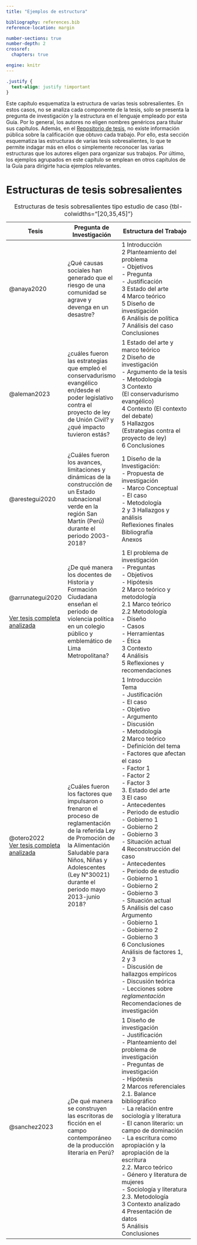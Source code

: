 ```yaml
---
title: "Ejemplos de estructura"

bibliography: references.bib
reference-location: margin

number-sections: true
number-depth: 2
crossref:
  chapters: true

engine: knitr
---
```


```css
.justify {
  text-align: justify !important
}
```

::: justify
Este capítulo esquematiza la estructura de varias tesis sobresalientes. En estos casos, no se analiza cada componente de la tesis, solo se presenta la pregunta de investigación y la estructura en el lenguaje empleado por esta Guía. Por lo general, los autores no eligen nombres genéricos para titular sus capítulos. Además, en el [Repositorio de tesis](https://repositorio.pucp.edu.pe/index/handle/123456789/9120), no existe información pública sobre la calificación que obtuvo cada trabajo. Por ello, esta sección esquematiza las estructuras de varias tesis sobresalientes, lo que te permite indagar más en ellos o simplemente reconocer las varias estructuras que los autores eligen para organizar sus trabajos. Por último, los ejemplos agrupados en este capítulo se emplean en otros capítulos de la Guía para dirigirte hacia ejemplos relevantes.
:::

# Estructuras de tesis sobresalientes {.unnumbered}

+-------------------------------------------------------------------+-----------------------------------------------------------------------------------------------------------------------------------------------------------------------------------------------------------------------------------------+------------------------------------------------------------------------------------------------------------------------------------------------------------------------------------------------------------------------------------------------------------------------------------------------------------------------------------------------------------------------------------------------------------------------------------------------------------------------------------------------------------------------------------------------------------------------------------------------------------------------------------------------------------------------------------------------------------------------------------------------------------------------------------------------------------------------------------------------------------------------------------------------+
| Tesis                                                             | Pregunta de Investigación                                                                                                                                                                                                               | Estructura del Trabajo                                                                                                                                                                                                                                                                                                                                                                                                                                                                                                                                                                                                                                                                                                                                                                                                                                                                         |
+===================================================================+=========================================================================================================================================================================================================================================+================================================================================================================================================================================================================================================================================================================================================================================================================================================================================================================================================================================================================================================================================================================================================================================================================================================================================================+
| @anaya2020                                                        | ¿Qué causas sociales han generado que el riesgo de una comunidad se agrave y devenga en un desastre?                                                                                                                                    | 1 Introducción <br> 2 Planteamiento del problema <br> - Objetivos <br> - Pregunta <br> - Justificación <br> 3 Estado del arte <br> 4 Marco teórico <br> 5 Diseño de investigación <br> 6 Análisis de política <br> 7 Análisis del caso <br> Conclusiones                                                                                                                                                                                                                                                                                                                                                                                                                                                                                                                                                                                                                                       |
+-------------------------------------------------------------------+-----------------------------------------------------------------------------------------------------------------------------------------------------------------------------------------------------------------------------------------+------------------------------------------------------------------------------------------------------------------------------------------------------------------------------------------------------------------------------------------------------------------------------------------------------------------------------------------------------------------------------------------------------------------------------------------------------------------------------------------------------------------------------------------------------------------------------------------------------------------------------------------------------------------------------------------------------------------------------------------------------------------------------------------------------------------------------------------------------------------------------------------------+
| @aleman2023                                                       | ¿cuáles fueron las estrategias que empleó el conservadurismo evangélico en/desde el poder legislativo contra el proyecto de ley de Unión Civil? y ¿qué impacto tuvieron estás?                                                          | 1 Estado del arte y marco teórico <br> 2 Diseño de investigación <br> - Argumento de la tesis <br> - Metodología <br> 3 Contexto <br> (El conservadurismo evangélico) <br> 4 Contexto (El contexto del debate) <br> 5 Hallazgos (Estrategias contra el proyecto de ley) <br> 6 Conclusiones                                                                                                                                                                                                                                                                                                                                                                                                                                                                                                                                                                                                    |
+-------------------------------------------------------------------+-----------------------------------------------------------------------------------------------------------------------------------------------------------------------------------------------------------------------------------------+------------------------------------------------------------------------------------------------------------------------------------------------------------------------------------------------------------------------------------------------------------------------------------------------------------------------------------------------------------------------------------------------------------------------------------------------------------------------------------------------------------------------------------------------------------------------------------------------------------------------------------------------------------------------------------------------------------------------------------------------------------------------------------------------------------------------------------------------------------------------------------------------+
| @arestegui2020                                                    | ¿Cuáles fueron los avances, limitaciones y dinámicas de la construcción de un Estado subnacional verde en la región San Martín (Perú) durante el periodo 2003-2018?                                                                     | 1 Diseño de la Investigación: <br> - Propuesta de investigación <br> - Marco Conceptual <br> - El caso <br> - Metodología <br> 2 y 3 Hallazgos y análisis <br> Reflexiones finales <br> Bibliografía <br> Anexos                                                                                                                                                                                                                                                                                                                                                                                                                                                                                                                                                                                                                                                                               |
+-------------------------------------------------------------------+-----------------------------------------------------------------------------------------------------------------------------------------------------------------------------------------------------------------------------------------+------------------------------------------------------------------------------------------------------------------------------------------------------------------------------------------------------------------------------------------------------------------------------------------------------------------------------------------------------------------------------------------------------------------------------------------------------------------------------------------------------------------------------------------------------------------------------------------------------------------------------------------------------------------------------------------------------------------------------------------------------------------------------------------------------------------------------------------------------------------------------------------------+
| @arrunategui2020                                                  | ¿De qué manera los docentes de Historia y Formación Ciudadana enseñan el periodo de violencia política en un colegio público y emblemático de Lima Metropolitana?                                                                       | 1 El problema de investigación <br> - Preguntas <br> - Objetivos <br> - Hipótesis <br> 2 Marco teórico y metodología <br> 2.1 Marco teórico <br> 2.2 Metodología <br> - Diseño <br> - Casos <br> - Herramientas <br> - Ética <br> 3 Contexto <br> 4 Análisis <br> 5 Reflexiones y recomendaciones                                                                                                                                                                                                                                                                                                                                                                                                                                                                                                                                                                                              |
|                                                                   |                                                                                                                                                                                                                                         |                                                                                                                                                                                                                                                                                                                                                                                                                                                                                                                                                                                                                                                                                                                                                                                                                                                                                                |
| <br> [Ver tesis completa analizada](/ej/arrunategui2020.qmd)      |                                                                                                                                                                                                                                         |                                                                                                                                                                                                                                                                                                                                                                                                                                                                                                                                                                                                                                                                                                                                                                                                                                                                                                |
+-------------------------------------------------------------------+-----------------------------------------------------------------------------------------------------------------------------------------------------------------------------------------------------------------------------------------+------------------------------------------------------------------------------------------------------------------------------------------------------------------------------------------------------------------------------------------------------------------------------------------------------------------------------------------------------------------------------------------------------------------------------------------------------------------------------------------------------------------------------------------------------------------------------------------------------------------------------------------------------------------------------------------------------------------------------------------------------------------------------------------------------------------------------------------------------------------------------------------------+
| @otero2022 <br> [Ver tesis completa analizada](/ej/otero2022.qmd) | ¿Cuáles fueron los factores que impulsaron o frenaron el proceso de reglamentación de la referida Ley de Promoción de la Alimentación Saludable para Niños, Niñas y Adolescentes (Ley N°30021) durante el periodo mayo 2013-junio 2018? | 1 Introducción <br> Tema <br> - Justificación <br> - El caso <br> - Objetivo <br> - Argumento <br> - Discusión <br> - Metodología <br> 2 Marco teórico <br> - Definición del tema<br> - Factores que afectan el caso <br>- Factor 1 <br>- Factor 2 <br>- Factor 3 <br>3. Estado del arte <br> 3 El caso <br> - Antecedentes <br> - Periodo de estudio <br> - Gobierno 1 <br> - Gobierno 2 <br> - Gobierno 3 <br> - Situación actual <br> 4 Reconstrucción del caso <br> - Antecedentes <br> - Periodo de estudio <br> - Gobierno 1 <br> - Gobierno 2 <br> - Gobierno 3 <br> - Situación actual <br> 5 Análisis del caso <br> Argumento <br> - Gobierno 1 <br> - Gobierno 2 <br> - Gobierno 3 <br> 6 Conclusiones <br> Análisis de factores 1, 2 y 3 <br>- Discusión de hallazgos empíricos <br>- Discusión teórica <br>- Lecciones sobre *reglamentación* <br>Recomendaciones de investigación |
+-------------------------------------------------------------------+-----------------------------------------------------------------------------------------------------------------------------------------------------------------------------------------------------------------------------------------+------------------------------------------------------------------------------------------------------------------------------------------------------------------------------------------------------------------------------------------------------------------------------------------------------------------------------------------------------------------------------------------------------------------------------------------------------------------------------------------------------------------------------------------------------------------------------------------------------------------------------------------------------------------------------------------------------------------------------------------------------------------------------------------------------------------------------------------------------------------------------------------------+
| @sanchez2023                                                      | ¿De qué manera se construyen las escritoras de ficción en el campo contemporáneo de la producción literaria en Perú?                                                                                                                    | 1 Diseño de investigación <br> - Justificación <br> - Planteamiento del problema de investigación <br> - Preguntas de investigación <br> - Hipótesis <br> 2 Marcos referenciales <br> 2.1. Balance bibliográfico <br> - La relación entre sociología y literatura <br> - El canon literario: un campo de dominación <br> - La escritura como apropiación y la apropiación de la escritura <br> 2.2. Marco teórico <br> - Género y literatura de mujeres <br> - Sociología y literatura <br> 2.3. Metodología <br> 3 Contexto analizado <br> 4 Presentación de datos <br> 5 Análisis <br> Conclusiones                                                                                                                                                                                                                                                                                          |
+-------------------------------------------------------------------+-----------------------------------------------------------------------------------------------------------------------------------------------------------------------------------------------------------------------------------------+------------------------------------------------------------------------------------------------------------------------------------------------------------------------------------------------------------------------------------------------------------------------------------------------------------------------------------------------------------------------------------------------------------------------------------------------------------------------------------------------------------------------------------------------------------------------------------------------------------------------------------------------------------------------------------------------------------------------------------------------------------------------------------------------------------------------------------------------------------------------------------------------+


: Estructuras de tesis sobresalientes tipo estudio de caso {tbl-colwidths="[20,35,45]"}





